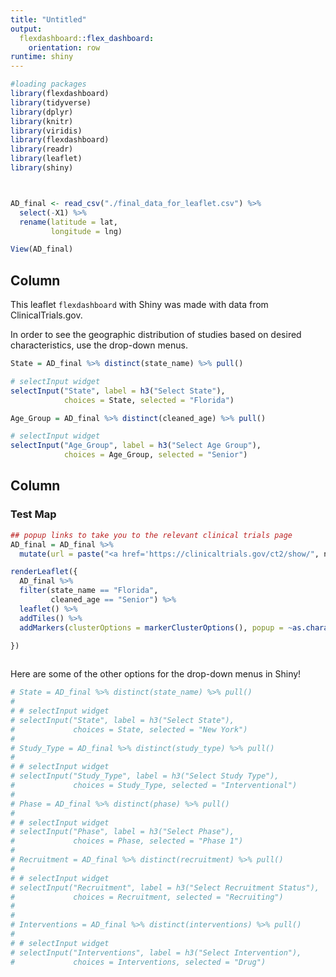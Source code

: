 ```yaml
---
title: "Untitled"
output: 
  flexdashboard::flex_dashboard:
    orientation: row
runtime: shiny
---
```


```r

#loading packages
library(flexdashboard)
library(tidyverse)
library(dplyr)
library(knitr)
library(viridis)
library(flexdashboard)
library(readr)
library(leaflet)
library(shiny)



AD_final <- read_csv("./final_data_for_leaflet.csv") %>% 
  select(-X1) %>% 
  rename(latitude = lat,
         longitude = lng)

View(AD_final)
```

Column {.sidebar}
-----------------------------------------------------------------------
This leaflet `flexdashboard` with Shiny was made with data from ClinicalTrials.gov. 

In order to see the geographic distribution of studies based on desired characteristics, use the drop-down menus.
```r
State = AD_final %>% distinct(state_name) %>% pull()

# selectInput widget
selectInput("State", label = h3("Select State"),
            choices = State, selected = "Florida")

Age_Group = AD_final %>% distinct(cleaned_age) %>% pull()

# selectInput widget
selectInput("Age_Group", label = h3("Select Age Group"),
            choices = Age_Group, selected = "Senior")
```


Column {data-width=1000}
-----------------------------------------------------------------------

### Test Map

```r

## popup links to take you to the relevant clinical trials page
AD_final = AD_final %>%
  mutate(url = paste("<a href='https://clinicaltrials.gov/ct2/show/", nct_number, "'>", nct_number, "</a>", sep = ""))

renderLeaflet({
  AD_final %>% 
  filter(state_name == "Florida",
         cleaned_age == "Senior") %>% 
  leaflet() %>%
  addTiles() %>%
  addMarkers(clusterOptions = markerClusterOptions(), popup = ~as.character(url))
    
})



```



Here are some of the other options for the drop-down menus in Shiny!
```r

# State = AD_final %>% distinct(state_name) %>% pull()
# 
# # selectInput widget
# selectInput("State", label = h3("Select State"),
#             choices = State, selected = "New York")
# 
# Study_Type = AD_final %>% distinct(study_type) %>% pull()
# 
# # selectInput widget
# selectInput("Study_Type", label = h3("Select Study Type"),
#             choices = Study_Type, selected = "Interventional")
# 
# Phase = AD_final %>% distinct(phase) %>% pull()
# 
# # selectInput widget
# selectInput("Phase", label = h3("Select Phase"),
#             choices = Phase, selected = "Phase 1")
# 
# Recruitment = AD_final %>% distinct(recruitment) %>% pull()
# 
# # selectInput widget
# selectInput("Recruitment", label = h3("Select Recruitment Status"),
#             choices = Recruitment, selected = "Recruiting")
# 
# 
# Interventions = AD_final %>% distinct(interventions) %>% pull()
# 
# # selectInput widget
# selectInput("Interventions", label = h3("Select Intervention"),
#             choices = Interventions, selected = "Drug")


```


